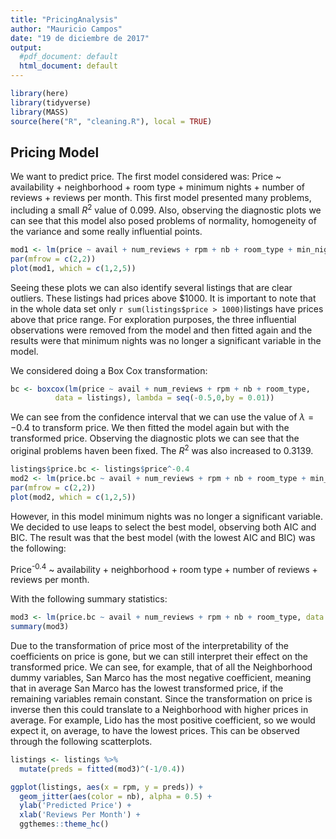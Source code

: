```yaml
---
title: "PricingAnalysis"
author: "Mauricio Campos"
date: "19 de diciembre de 2017"
output:
  #pdf_document: default
  html_document: default
---
```


```r
library(here)
library(tidyverse)
library(MASS)
source(here("R", "cleaning.R"), local = TRUE)
```


## Pricing Model

We want to predict price. The first model considered was: Price ~ availability + neighborhood + room type + minimum nights + number of reviews + reviews per month. This first model presented many problems, including a small $R^2$ value of 0.099. Also, observing the diagnostic plots we can see that this model also posed problems of normality, homogeneity of the variance and some really influential points. 

```r
mod1 <- lm(price ~ avail + num_reviews + rpm + nb + room_type + min_nights, data = listings)
par(mfrow = c(2,2))
plot(mod1, which = c(1,2,5))
```

Seeing these plots we can also identify several listings that are clear outliers. These listings had prices above \$1000. It is important to note that in the whole data set only `r sum(listings$price > 1000)`listings have prices above that price range. For exploration purposes, the three influential observations were removed from the model and then fitted again and the results were that minimum nights was no longer a significant variable in the model. 

We considered doing a Box Cox transformation:

```r
bc <- boxcox(lm(price ~ avail + num_reviews + rpm + nb + room_type, 
          data = listings), lambda = seq(-0.5,0,by = 0.01))
```

We can see from the confidence interval that we can use the value of $\lambda = -0.4$ to transform price. We then fitted the model again but with the transformed price. Observing the diagnostic plots we can see that the original problems haven been fixed. The $R^2$ was also increased to 0.3139. 

```r
listings$price.bc <- listings$price^-0.4
mod2 <- lm(price.bc ~ avail + num_reviews + rpm + nb + room_type + min_nights, data = listings)
par(mfrow = c(2,2))
plot(mod2, which = c(1,2,5))
```

However, in this model minimum nights was no longer a significant variable. We decided to use leaps to select the best model, observing both AIC and BIC. The result was that the best model (with the lowest AIC and BIC) was the following:

Price^-0.4^ ~ availability + neighborhood + room type + number of reviews + reviews per month. 

With the following summary statistics:

```r
mod3 <- lm(price.bc ~ avail + num_reviews + rpm + nb + room_type, data = listings)
summary(mod3)
```

Due to the transformation of price most of the interpretability of the coefficients on price is gone, but we can still interpret their effect on the transformed price. We can see, for example, that of all the Neighborhood dummy variables, San Marco has the most negative coefficient, meaning that in average San Marco has the lowest transformed price, if the remaining variables remain constant. Since the transformation on price is inverse then this could translate to a Neighborhood with higher prices in average. For example, Lido has the most positive coefficient, so we would expect it, on average, to have the lowest prices. This can be observed through the following scatterplots. 

```r
listings <- listings %>% 
  mutate(preds = fitted(mod3)^(-1/0.4))

ggplot(listings, aes(x = rpm, y = preds)) +
  geom_jitter(aes(color = nb), alpha = 0.5) +
  ylab('Predicted Price') +
  xlab('Reviews Per Month') +
  ggthemes::theme_hc()
```